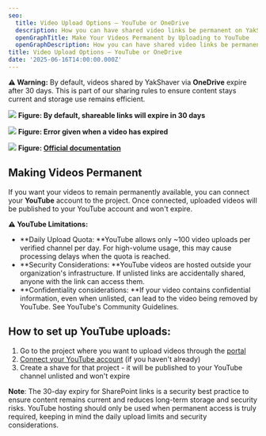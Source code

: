 ```yaml
---
seo:
  title: Video Upload Options – YouTube or OneDrive
  description: How you can have shared video links be permanent on YakShaver shaved tasks
  openGraphTitle: Make Your Videos Permanent by Uploading to YouTube
  openGraphDescription: How you can have shared video links be permanent on YakShaver shaved tasks
title: Video Upload Options – YouTube or OneDrive
date: '2025-06-16T14:00:00.000Z'
---
```


**⚠️ Warning:** By default, videos shared by YakShaver via **OneDrive** expire after 30 days. This is part of our sharing rules to ensure content stays current and storage use remains efficient.

![](/30-day-expire-settings.png)
**Figure: By default, shareable links will expire in 30 days**

![](/video-expired.png)
**Figure: Error given when a video has expired**

![](/remarks-official-documentation.png)
**Figure: [Official documentation](https://learn.microsoft.com/en-us/graph/api/driveitem-createlink?view=graph-rest-1.0\&tabs=csharp#remarks)**

## Making Videos Permanent

If you want your videos to remain permanently available, you can connect your **YouTube** account to the project. Once connected, uploaded videos will be published to your YouTube account and won't expire.

**⚠️ YouTube Limitations:**

* **Daily Upload Quota: **YouTube allows only \~100 video uploads per verified channel per day. For high-volume usage, this may cause processing delays when the quota is reached.
* **Security Considerations: **YouTube videos are hosted outside your organization's infrastructure. If unlisted links are accidentally shared, anyone with the link can access them.
* **Confidentiality considerations: **If your video contains confidential information, even when unlisted, can lead to the video being removed by YouTube. See YouTube's Community Guidelines.

## How to set up YouTube uploads:

1. Go to the project where you want to upload videos through the [portal](https://portal.yakshaver.ai/settings/projects)
2. [Connect your YouTube account](/docs/connect-your-youtube-channel-to-a-project) (if you haven't already)
3. Create a shave for that project - it will be published to your YouTube channel unlisted and won't expire

**Note**: The 30-day expiry for SharePoint links is a security best practice to ensure content remains current and reduces long-term storage and security risks. YouTube hosting should only be used when permanent access is truly required, keeping in mind the daily upload limits and security considerations.

